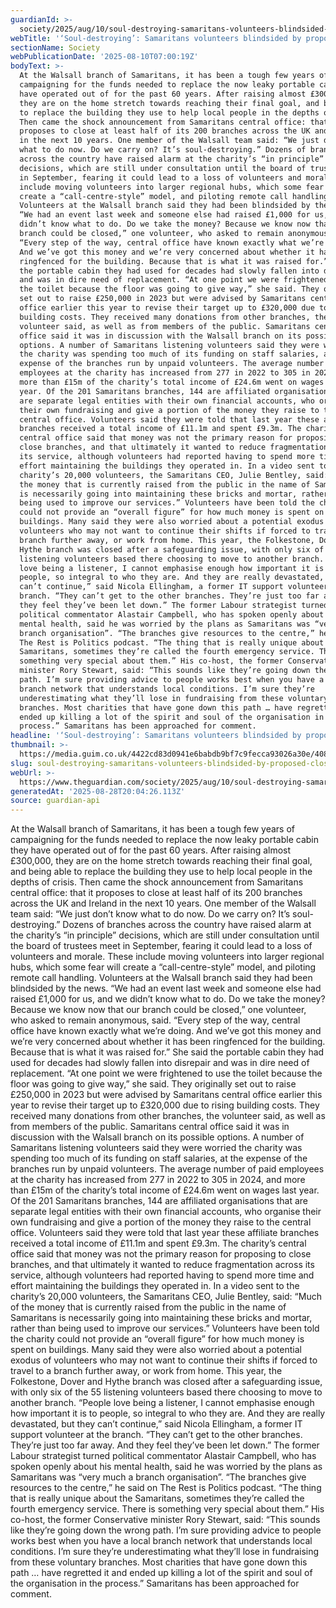 ```yaml
---
guardianId: >-
  society/2025/aug/10/soul-destroying-samaritans-volunteers-blindsided-by-proposed-closures
webTitle: '‘Soul-destroying’: Samaritans volunteers blindsided by proposed closures'
sectionName: Society
webPublicationDate: '2025-08-10T07:00:19Z'
bodyText: >-
  At the Walsall branch of Samaritans, it has been a tough few years of
  campaigning for the funds needed to replace the now leaky portable cabin they
  have operated out of for the past 60 years. After raising almost £300,000,
  they are on the home stretch towards reaching their final goal, and being able
  to replace the building they use to help local people in the depths of crisis.
  Then came the shock announcement from Samaritans central office: that it
  proposes to close at least half of its 200 branches across the UK and Ireland
  in the next 10 years. One member of the Walsall team said: “We just don’t know
  what to do now. Do we carry on? It’s soul-destroying.” Dozens of branches
  across the country have raised alarm at the charity’s “in principle”
  decisions, which are still under consultation until the board of trustees meet
  in September, fearing it could lead to a loss of volunteers and morale. These
  include moving volunteers into larger regional hubs, which some fear will
  create a “call-centre-style” model, and piloting remote call handling.
  Volunteers at the Walsall branch said they had been blindsided by the news.
  “We had an event last week and someone else had raised £1,000 for us, and we
  didn’t know what to do. Do we take the money? Because we know now that our
  branch could be closed,” one volunteer, who asked to remain anonymous, said.
  “Every step of the way, central office have known exactly what we’re doing.
  And we’ve got this money and we’re very concerned about whether it has been
  ringfenced for the building. Because that is what it was raised for.” She said
  the portable cabin they had used for decades had slowly fallen into disrepair
  and was in dire need of replacement. “At one point we were frightened to use
  the toilet because the floor was going to give way,” she said. They originally
  set out to raise £250,000 in 2023 but were advised by Samaritans central
  office earlier this year to revise their target up to £320,000 due to rising
  building costs. They received many donations from other branches, the
  volunteer said, as well as from members of the public. Samaritans central
  office said it was in discussion with the Walsall branch on its possible
  options. A number of Samaritans listening volunteers said they were worried
  the charity was spending too much of its funding on staff salaries, at the
  expense of the branches run by unpaid volunteers. The average number of paid
  employees at the charity has increased from 277 in 2022 to 305 in 2024, and
  more than £15m of the charity’s total income of £24.6m went on wages last
  year. Of the 201 Samaritans branches, 144 are affiliated organisations that
  are separate legal entities with their own financial accounts, who organise
  their own fundraising and give a portion of the money they raise to the
  central office. Volunteers said they were told that last year these affiliate
  branches received a total income of £11.1m and spent £9.3m. The charity’s
  central office said that money was not the primary reason for proposing to
  close branches, and that ultimately it wanted to reduce fragmentation across
  its service, although volunteers had reported having to spend more time and
  effort maintaining the buildings they operated in. In a video sent to the
  charity’s 20,000 volunteers, the Samaritans CEO, Julie Bentley, said: “Much of
  the money that is currently raised from the public in the name of Samaritans
  is necessarily going into maintaining these bricks and mortar, rather than
  being used to improve our services.” Volunteers have been told the charity
  could not provide an “overall figure” for how much money is spent on
  buildings. Many said they were also worried about a potential exodus of
  volunteers who may not want to continue their shifts if forced to travel to a
  branch further away, or work from home. This year, the Folkestone, Dover and
  Hythe branch was closed after a safeguarding issue, with only six of the 55
  listening volunteers based there choosing to move to another branch. “People
  love being a listener, I cannot emphasise enough how important it is to
  people, so integral to who they are. And they are really devastated, but they
  can’t continue,” said Nicola Ellingham, a former IT support volunteer at the
  branch. “They can’t get to the other branches. They’re just too far away. And
  they feel they’ve been let down.” The former Labour strategist turned
  political commentator Alastair Campbell, who has spoken openly about his
  mental health, said he was worried by the plans as Samaritans was “very much a
  branch organisation”. “The branches give resources to the centre,” he said on
  The Rest is Politics podcast. “The thing that is really unique about the
  Samaritans, sometimes they’re called the fourth emergency service. There is
  something very special about them.” His co-host, the former Conservative
  minister Rory Stewart, said: “This sounds like they’re going down the wrong
  path. I’m sure providing advice to people works best when you have a local
  branch network that understands local conditions. I’m sure they’re
  underestimating what they’ll lose in fundraising from these voluntary
  branches. Most charities that have gone down this path … have regretted it and
  ended up killing a lot of the spirit and soul of the organisation in the
  process.” Samaritans has been approached for comment.
headline: '‘Soul-destroying’: Samaritans volunteers blindsided by proposed closures'
thumbnail: >-
  https://media.guim.co.uk/4422cd83d0941e6babdb9bf7c9fecca93026a30e/408_0_4080_3264/500.jpg
slug: soul-destroying-samaritans-volunteers-blindsided-by-proposed-closures
webUrl: >-
  https://www.theguardian.com/society/2025/aug/10/soul-destroying-samaritans-volunteers-blindsided-by-proposed-closures
generatedAt: '2025-08-28T20:04:26.113Z'
source: guardian-api
---
```

At the Walsall branch of Samaritans, it has been a tough few years of campaigning for the funds needed to replace the now leaky portable cabin they have operated out of for the past 60 years. After raising almost £300,000, they are on the home stretch towards reaching their final goal, and being able to replace the building they use to help local people in the depths of crisis. Then came the shock announcement from Samaritans central office: that it proposes to close at least half of its 200 branches across the UK and Ireland in the next 10 years. One member of the Walsall team said: “We just don’t know what to do now. Do we carry on? It’s soul-destroying.” Dozens of branches across the country have raised alarm at the charity’s “in principle” decisions, which are still under consultation until the board of trustees meet in September, fearing it could lead to a loss of volunteers and morale. These include moving volunteers into larger regional hubs, which some fear will create a “call-centre-style” model, and piloting remote call handling. Volunteers at the Walsall branch said they had been blindsided by the news. “We had an event last week and someone else had raised £1,000 for us, and we didn’t know what to do. Do we take the money? Because we know now that our branch could be closed,” one volunteer, who asked to remain anonymous, said. “Every step of the way, central office have known exactly what we’re doing. And we’ve got this money and we’re very concerned about whether it has been ringfenced for the building. Because that is what it was raised for.” She said the portable cabin they had used for decades had slowly fallen into disrepair and was in dire need of replacement. “At one point we were frightened to use the toilet because the floor was going to give way,” she said. They originally set out to raise £250,000 in 2023 but were advised by Samaritans central office earlier this year to revise their target up to £320,000 due to rising building costs. They received many donations from other branches, the volunteer said, as well as from members of the public. Samaritans central office said it was in discussion with the Walsall branch on its possible options. A number of Samaritans listening volunteers said they were worried the charity was spending too much of its funding on staff salaries, at the expense of the branches run by unpaid volunteers. The average number of paid employees at the charity has increased from 277 in 2022 to 305 in 2024, and more than £15m of the charity’s total income of £24.6m went on wages last year. Of the 201 Samaritans branches, 144 are affiliated organisations that are separate legal entities with their own financial accounts, who organise their own fundraising and give a portion of the money they raise to the central office. Volunteers said they were told that last year these affiliate branches received a total income of £11.1m and spent £9.3m. The charity’s central office said that money was not the primary reason for proposing to close branches, and that ultimately it wanted to reduce fragmentation across its service, although volunteers had reported having to spend more time and effort maintaining the buildings they operated in. In a video sent to the charity’s 20,000 volunteers, the Samaritans CEO, Julie Bentley, said: “Much of the money that is currently raised from the public in the name of Samaritans is necessarily going into maintaining these bricks and mortar, rather than being used to improve our services.” Volunteers have been told the charity could not provide an “overall figure” for how much money is spent on buildings. Many said they were also worried about a potential exodus of volunteers who may not want to continue their shifts if forced to travel to a branch further away, or work from home. This year, the Folkestone, Dover and Hythe branch was closed after a safeguarding issue, with only six of the 55 listening volunteers based there choosing to move to another branch. “People love being a listener, I cannot emphasise enough how important it is to people, so integral to who they are. And they are really devastated, but they can’t continue,” said Nicola Ellingham, a former IT support volunteer at the branch. “They can’t get to the other branches. They’re just too far away. And they feel they’ve been let down.” The former Labour strategist turned political commentator Alastair Campbell, who has spoken openly about his mental health, said he was worried by the plans as Samaritans was “very much a branch organisation”. “The branches give resources to the centre,” he said on The Rest is Politics podcast. “The thing that is really unique about the Samaritans, sometimes they’re called the fourth emergency service. There is something very special about them.” His co-host, the former Conservative minister Rory Stewart, said: “This sounds like they’re going down the wrong path. I’m sure providing advice to people works best when you have a local branch network that understands local conditions. I’m sure they’re underestimating what they’ll lose in fundraising from these voluntary branches. Most charities that have gone down this path … have regretted it and ended up killing a lot of the spirit and soul of the organisation in the process.” Samaritans has been approached for comment.
